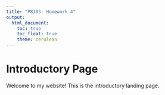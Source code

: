 ```yaml
---
title: "P8105: Homework 4"
output: 
  html_document:
    toc: true
    toc_float: true
    theme: cerulean
---
```


# Introductory Page 

Welcome to my website! This is the introductory landing page. 
